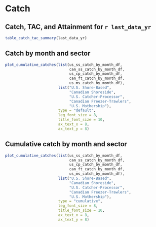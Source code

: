 # Catch

## Catch, TAC, and Attainment for `r last_data_yr`

```r

table_catch_tac_summary(last_data_yr)
```

## Catch by month and sector

```r

plot_cumulative_catches(list(us_ss_catch_by_month_df,
                             can_ss_catch_by_month_df,
                             us_cp_catch_by_month_df,
                             can_ft_catch_by_month_df,
                             us_ms_catch_by_month_df),
                        list("U.S. Shore-Based",
                             "Canadian Shoreside",
                             "U.S. Catcher-Processor",
                             "Canadian Freezer-Trawlers",
                             "U.S. Mothership"),
                        type = "default",
                        leg_font_size = 8,
                        title_font_size = 10,
                        ax_text_x = 8,
                        ax_text_y = 8)
```

## Cumulative catch by month and sector
```r

plot_cumulative_catches(list(us_ss_catch_by_month_df,
                             can_ss_catch_by_month_df,
                             us_cp_catch_by_month_df,
                             can_ft_catch_by_month_df,
                             us_ms_catch_by_month_df),
                        list("U.S. Shore-Based",
                             "Canadian Shoreside",
                             "U.S. Catcher-Processor",
                             "Canadian Freezer-Trawlers",
                             "U.S. Mothership"),
                        type = "cumulative",
                        leg_font_size = 8,
                        title_font_size = 10,
                        ax_text_x = 8,
                        ax_text_y = 8)
```

